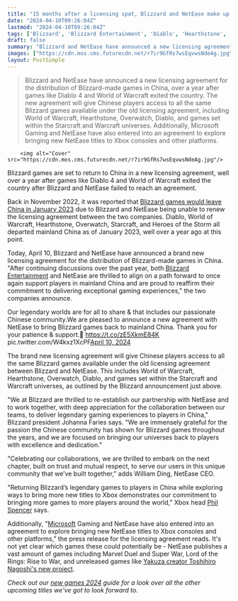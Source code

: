 ```yaml
---
title: "15 months after a licensing spat, Blizzard and NetEase make up to bring games like Diablo, Overwatch, and World of Warcraft back to China"
date: "2024-04-10T09:26:04Z"
lastmod: "2024-04-10T09:26:04Z"
tags: ['Blizzard', 'Blizzard Entertainment', 'Diablo', 'Hearthstone', 'Lord of the Rings: Rise to War', 'Marvel Duel', 'Microsoft', 'NetEase', 'Overwatch', 'Phil Spencer', 'Starcraft', 'Super War', 'World of Warcraft', 'Xbox', 'Yakuza']
draft: false
summary: "Blizzard and NetEase have announced a new licensing agreement for the distribution of Blizzard-made games in China, over a year after games like Diablo 4 and World of Warcraft exited the country. The new agreement will give Chinese players access to all the same Blizzard games available under the old licensing agreement, including World of Warcraft, Hearthstone, Overwatch, Diablo, and games set within the Starcraft and Warcraft universes. Additionally, Microsoft Gaming and NetEase have also entered into an agreement to explore bringing new NetEase titles to Xbox consoles and other platforms."
images: ["https://cdn.mos.cms.futurecdn.net/r7ir9GfRs7wsEqvwsNdeAg.jpg"]
layout: PostSimple
---
```

> Blizzard and NetEase have announced a new licensing agreement for the distribution of Blizzard-made games in China, over a year after games like Diablo 4 and World of Warcraft exited the country. The new agreement will give Chinese players access to all the same Blizzard games available under the old licensing agreement, including World of Warcraft, Hearthstone, Overwatch, Diablo, and games set within the Starcraft and Warcraft universes. Additionally, Microsoft Gaming and NetEase have also entered into an agreement to explore bringing new NetEase titles to Xbox consoles and other platforms.


        <img alt="Cover" src="https://cdn.mos.cms.futurecdn.net/r7ir9GfRs7wsEqvwsNdeAg.jpg"/>
        
Blizzard games are set to return to China in a new licensing agreement, well over a year after games like Diablo 4 and World of Warcraft exited the country after Blizzard and NetEase failed to reach an agreement.

Back in November 2022, it was reported that [Blizzard games would leave China in January 2023](https://www.gamesradar.com/world-of-warcraft-diablo-and-more-set-to-leave-china-over-licensing-disagreement/) due to Blizzard and NetEase being unable to renew the licensing agreement between the two companies. Diablo, World of Warcraft, Hearthstone, Overwatch, Starcraft, and Heroes of the Storm all departed mainland China as of January 2023, well over a year ago at this point.

Today, April 10, Blizzard and NetEase have announced a brand new licensing agreement for the distribution of Blizzard-made games in China. "After continuing discussions over the past year, both [Blizzard Entertainment](https://www.gamesradar.com/uk/tag/blizzard-entertainment/) and NetEase are thrilled to align on a path forward to once again support players in mainland China and are proud to reaffirm their commitment to delivering exceptional gaming experiences," the two companies announce.

Our legendary worlds are for all to share & that includes our passionate Chinese community.We are pleased to announce a new agreement with NetEase to bring Blizzard games back to mainland China. Thank you for your patience & support.🔗 https://t.co/zE5XkmE84K pic.twitter.com/W4kxz1XcPF[April 10, 2024](https://twitter.com/Blizzard_Ent/status/1777864429364744583)

The brand new licensing agreement will give Chinese players access to all the same Blizzard games available under the old licensing agreement between Blizzard and NetEase. This includes World of Warcraft, Hearthstone, Overwatch, Diablo, and games set within the Starcraft and Warcraft universes, as outlined by the Blizzard announcement just above.

"We at Blizzard are thrilled to re-establish our partnership with NetEase and to work together, with deep appreciation for the collaboration between our teams, to deliver legendary gaming experiences to players in China," Blizzard president Johanna Faries says. "We are immensely grateful for the passion the Chinese community has shown for Blizzard games throughout the years, and we are focused on bringing our universes back to players with excellence and dedication."

"Celebrating our collaborations, we are thrilled to embark on the next chapter, built on trust and mutual respect, to serve our users in this unique community that we’ve built together," adds William Ding, NetEase CEO. 

"Returning Blizzard’s legendary games to players in China while exploring ways to bring more new titles to Xbox demonstrates our commitment to bringing more games to more players around the world," Xbox head [Phil Spencer](https://www.gamesradar.com/uk/tag/phil-spencer/) says. 

Additionally, "[Microsoft](https://www.gamesradar.com/uk/tag/microsoft/) Gaming and NetEase have also entered into an agreement to explore bringing new NetEase titles to Xbox consoles and other platforms," the press release for the licensing agreement reads. It's not yet clear which games these could potentially be - NetEase publishes a vast amount of games including Marvel Duel and Super War, Lord of the Rings: Rise to War, and unreleased games like [Yakuza creator Toshihiro Nagoshi's new project](https://www.gamesradar.com/new-studio-from-ex-yakuza-developers-will-make-high-quality-console-games/).

*Check out our *[<em>new games 2024</em>](https://www.gamesradar.com/video-game-release-dates/)* guide for a look over all the other upcoming titles we've got to look forward to.*
        
